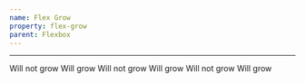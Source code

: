 ```yaml
---
name: Flex Grow
property: flex-grow
parent: Flexbox
---
```



<UtilityInfo pattern="flex-{grow|no-grow}" />

---

<Grid>
  <InfoBox caption="Grow" pattern="flex-grow">
    <Box className="text-sm flex bg-blue-100 p-1 rounded mb-2 text-center">
      <Box className="flex-no-grow p-2 bg-blue-400 rounded-sm text-blue-100 m-1">
        Will not grow
      </Box>
      <Box className="flex-grow p-2 bg-blue-600 rounded-sm text-blue-100 m-1">
        Will grow
      </Box>
      <Box className="flex-no-grow p-2 bg-blue-400 rounded-sm text-blue-100 m-1">
        Will not grow
      </Box>
    </Box>
  </InfoBox>
  <InfoBox caption="No Grow" pattern="flex-no-grow">
    <Box className="text-sm flex bg-blue-100 p-1 rounded mb-2 text-center">
      <Box className="flex-grow p-2 bg-blue-400 rounded-sm text-blue-100 m-1">
        Will grow
      </Box>
      <Box className="flex-no-grow p-2 bg-blue-600 rounded-sm text-blue-100 m-1">
        Will not grow
      </Box>
      <Box className="flex-grow p-2 bg-blue-400 rounded-sm text-blue-100 m-1">
        Will grow
      </Box>
    </Box>
  </InfoBox>
</Grid>
